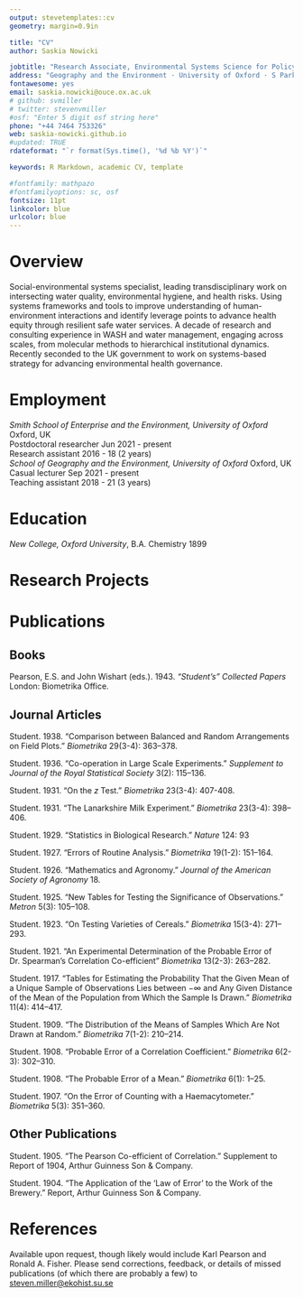 ```yaml
---
output: stevetemplates::cv
geometry: margin=0.9in

title: "CV"
author: Saskia Nowicki

jobtitle: "Research Associate, Environmental Systems Science for Policy"
address: "Geography and the Environment · University of Oxford · S Parks Road OX1 3QY, UK"
fontawesome: yes
email: saskia.nowicki@ouce.ox.ac.uk
# github: svmiller
# twitter: stevenvmiller
#osf: "Enter 5 digit osf string here"
phone: "+44 7464 753326"
web: saskia-nowicki.github.io
#updated: TRUE
rdateformat: "`r format(Sys.time(), '%d %b %Y')`"

keywords: R Markdown, academic CV, template

#fontfamily: mathpazo
#fontfamilyoptions: sc, osf
fontsize: 11pt
linkcolor: blue
urlcolor: blue
---
```


# Overview

Social-environmental systems specialist, leading transdisciplinary work on intersecting water quality, environmental hygiene, and health risks. Using systems frameworks and tools to improve understanding
of human-environment interactions and identify leverage points to advance health equity through resilient safe water services. A decade of research and consulting experience in WASH and water management, engaging across scales, from molecular methods to hierarchical institutional dynamics. Recently seconded to the UK government to work on systems-based strategy for advancing environmental health governance.

# Employment

| *Smith School of Enterprise and the Environment, University of Oxford* \hfill Oxford, UK
| Postdoctoral researcher \hfill Jun 2021 - present
| Research assistant \hfill 2016 - 18 (2 years)

| *School of Geography and the Environment, University of Oxford* \hfill Oxford, UK
| Casual lecturer \hfill Sep 2021 - present
| Teaching assistant \hfill 2018 - 21 (3 years)

# Education

*New College, Oxford University*, B.A. Chemistry \hfill 1899

# Research Projects

# Publications

## Books

Pearson, E.S. and John Wishart (eds.). 1943. *"Student's" Collected Papers* London: Biometrika Office.

## Journal Articles

Student. 1938. "Comparison between Balanced and Random Arrangements on Field Plots." *Biometrika* 29(3-4): 363--378.

Student. 1936. "Co-operation in Large Scale Experiments." *Supplement to Journal of the Royal Statistical Society* 3(2): 115--136.

Student. 1931. "On the *z* Test." *Biometrika* 23(3-4): 407-408.

Student. 1931. "The Lanarkshire Milk Experiment." *Biometrika* 23(3-4): 398--406.

Student. 1929. "Statistics in Biological Research." *Nature* 124: 93

Student. 1927. "Errors of Routine Analysis." *Biometrika* 19(1-2): 151--164.

Student. 1926. "Mathematics and Agronomy." *Journal of the American Society of Agronomy* 18.

Student. 1925. "New Tables for Testing the Significance of Observations." *Metron* 5(3): 105--108.

Student. 1923. "On Testing Varieties of Cereals." *Biometrika* 15(3-4): 271--293.

Student. 1921. "An Experimental Determination of the Probable Error of Dr. Spearman's Correlation Co-efficient" *Biometrika* 13(2-3): 263--282.

Student. 1917. "Tables for Estimating the Probability That the Given Mean of a Unique Sample of Observations Lies between $-\infty$ and Any Given Distance of the Mean of the Population from Which the Sample Is Drawn." *Biometrika* 11(4): 414--417.

Student. 1909. "The Distribution of the Means of Samples Which Are Not Drawn at Random." *Biometrika* 7(1-2): 210--214.

Student. 1908. "Probable Error of a Correlation Coefficient." *Biometrika* 6(2-3): 302--310.

Student. 1908. "The Probable Error of a Mean." *Biometrika* 6(1): 1--25.

Student. 1907. "On the Error of Counting with a Haemacytometer." *Biometrika* 5(3): 351--360.

## Other Publications

Student. 1905. "The Pearson Co-efficient of Correlation." Supplement to Report of 1904, Arthur Guinness Son & Company.

Student. 1904. "The Application of the 'Law of Error' to the Work of the Brewery." Report, Arthur Guinness Son & Company.

# References

Available upon request, though likely would include Karl Pearson and Ronald A. Fisher. Please send corrections, feedback, or details of missed publications (of which there are probably a few) to [steven.miller\@ekohist.su.se](mailto:steven.miller@ekohist.su.se){.email}
